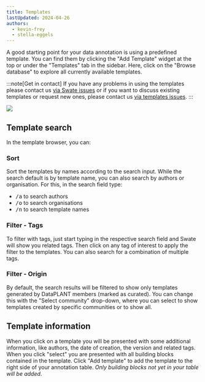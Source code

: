 ```yaml
---
title: Templates
lastUpdated: 2024-04-26
authors: 
  - kevin-frey
  - stella-eggels
---
```


A good starting point for your data annotation is using a predefined template. You can find them by clicking the "Add Template" widget at the top or under the "Templates" tab in the sidebar. Here, click on the "Browse database" to explore all currently available templates.

:::note[Get in contact]
If you have any problems in using the templates please contact us [via Swate issues](https://github.com/nfdi4plants/Swate/issues/new/choose) or if you want to discuss existing templates or request new ones, please contact us [via templates issues](https://github.com/nfdi4plants/SWATE_templates/issues/new/choose).
:::

![](@images/swate/swate-add-template.png)

## Template search

In the template browser, you can:

### Sort

Sort the templates by names according to the search input. While the search default is by template name, you can also search by authors or organisation. For this, in the search field type: 
- <kbd>/a</kbd> to search authors 
- <kbd>/o</kbd> to search organisations 
- <kbd>/n</kbd> to search template names

### Filter - Tags

To filter with tags, just start typing in the respective search field and Swate will show you related tags. Then click on any tag of interest to apply the filter to the templates. You can also search for a combination of multiple tags.

### Filter - Origin

By default, the search results will be filtered to show only templates generated by DataPLANT members (marked as curated). You can change this with the "Select community" drop-down, where you can select to show templates created by specific communities or to show all.

## Template information

When you click on a template you will be presented with some additional information, like authors, the date of creation, the version and related tags. When you click "select" you are presented with all building blocks contained in the template. Click "Add template" to add the template to the right side of your annotation table. *Only building blocks not yet in your table will be added*.



